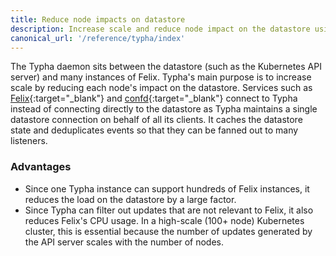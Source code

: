 ```yaml
---
title: Reduce node impacts on datastore
description: Increase scale and reduce node impact on the datastore using Typha.
canonical_url: '/reference/typha/index'
---
```


The Typha daemon sits between the datastore (such as the Kubernetes API server) and many instances of Felix. Typha's main purpose is to increase scale by reducing each node's impact on the datastore.  Services such as [Felix](https://github.com/projectcalico/felix){:target="_blank"} and [confd](https://github.com/projectcalico/confd){:target="_blank"} connect to Typha instead of connecting directly to the datastore as Typha maintains a single datastore connection on behalf of all its clients. It caches the datastore state and deduplicates events so that they can be fanned out to many listeners.

### Advantages

- Since one Typha instance can support hundreds of Felix instances, it reduces the load on the datastore by a large factor.
- Since Typha can filter out updates that are not relevant to Felix, it also reduces Felix's CPU usage. In a high-scale (100+ node) Kubernetes cluster, this is essential because the number of updates generated by the API server scales with the number of nodes.
